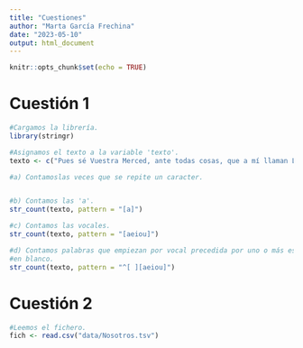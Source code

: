 ```yaml
---
title: "Cuestiones"
author: "Marta García Frechina"
date: "2023-05-10"
output: html_document
---
```


```r
knitr::opts_chunk$set(echo = TRUE)
```

# Cuestión 1
```r
#Cargamos la librería.
library(stringr)

#Asignamos el texto a la variable 'texto'.
texto <- c("Pues sé Vuestra Merced, ante todas cosas, que a mí llaman Lázaro de Tormes, hijo de Tomé González y de Antona Pérez, naturales de Tejares, aldea de Salamanca. Mi nacimiento fue dentro del río Tormes, por la que causa tomó el sobrenombre; y fue de este modo: mi padre, que Dios perdone, tenía cargo de proveer una molida de una aceña que está ribera de aquel río, en la que fue molinero más de quince años; y, estando mi madre una noche en la aceña, preñada de mí, tomóle el parto y parióme allí. De modo que con verdad me puedo decir nacido en el río. Pues siendo yo niño de ocho años, achacaron a mi padre ciertas sangrías mal hechas en los costales de los que allí a molir venían, por lo que fue prisionero, y confesó y no negó, y padeció persecución por justicia. Espero en Dios que está en la gloria, pues el Evangelio les llama bienaventurados. En ese tiempo se hizo cierta armada contra moros, entre los cuales fue mi padre (que en la sazón estaba desterrado por el desastre ya dicho), con cargo de acemilero de un caballero que allá fue. Y como su señor, como leal criado, termina su vida. Mi viuda madre, como sin marido y sin abrigo se viese, determinó arrimarse a los buenos por ser uno de ellos, y vínose a vivir en la ciudad y alquiló una casilla y metióse a guisar de comer a ciertos estudiantes, y lavaba la ropa a ciertos mozos de caballos del comendador de la Magdalena, por lo que fue frecuentando las caballerizas.” feneción su vida. Mi viuda madre, como sin marido y sin abrigo se viese, determinó arrimarse a los buenos por ser uno de ellos, y vínose a vivir en la ciudad y alquiló una casilla y metióse a guisar de comer a ciertos estudiantes, y lavaba la ropa a ciertos mozos de caballos del comendador de la Magdalena, por lo que fue frecuentando las caballerizas.” feneción su vida. Mi viuda madre, como sin marido y sin abrigo se viese, determinó arrimarse a los buenos por ser uno de ellos, y vínose a vivir en la ciudad y alquiló una casilla y metióse a guisar de comer a ciertos estudiantes, y lavaba la ropa a ciertos mozos de caballos del comendador de la Magdalena, por lo que fue frecuentando las caballerizas.")

#a) Contamoslas veces que se repite un caracter.


#b) Contamos las 'a'.
str_count(texto, pattern = "[a]")

#c) Contamos las vocales.
str_count(texto, pattern = "[aeiou]")

#d) Contamos palabras que empiezan por vocal precedida por uno o más espacios
#en blanco.
str_count(texto, pattern = "^[ ][aeiou]")
```
# Cuestión 2
```r
#Leemos el fichero.
fich <- read.csv("data/Nosotros.tsv")


```








